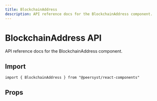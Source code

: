 ```yaml
---
title: BlockchainAddress
description: API reference docs for the BlockchainAddress component.
---
```



# BlockchainAddress API

API reference docs for the BlockchainAddress component.

## Import

```tsx
import { BlockchainAddress } from "@peersyst/react-components"
```

## Props

<Props component="BlockchainAddress" />